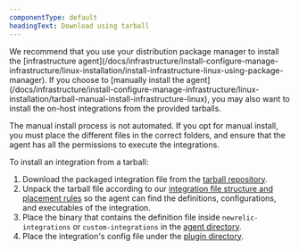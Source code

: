 ```yaml
---
componentType: default
headingText: Download using tarball
---
```


<Callout variant="tip">
  We recommend that you use your distribution package manager to install the [infrastructure agent](/docs/infrastructure/install-configure-manage-infrastructure/linux-installation/install-infrastructure-linux-using-package-manager). If you choose to [manually install the agent](/docs/infrastructure/install-configure-manage-infrastructure/linux-installation/tarball-manual-install-infrastructure-linux), you may also want to install the on-host integrations from the provided tarballs.
</Callout>

The manual install process is not automated. If you opt for manual install, you must place the different files in the correct folders, and ensure that the agent has all the permissions to execute the integrations.

To install an integration from a tarball:

1. Download the packaged integration file from the [tarball repository](https://download.newrelic.com/infrastructure_agent/binaries/linux/amd64/).
2. Unpack the tarball file according to our [integration file structure and placement rules](/docs/integrations/integrations-sdk/getting-started/integration-file-structure-activation) so the agent can find the definitions, configurations, and executables of the integration.
3. Place the binary that contains the definition file inside `newrelic-integrations` or `custom-integrations` in the [agent directory](/docs/infrastructure/install-configure-manage-infrastructure/linux-installation/tarball-manual-install-infrastructure-linux#agent-directory).
4. Place the integration's config file under the [plugin directory](/docs/infrastructure/install-configure-manage-infrastructure/linux-installation/tarball-manual-install-infrastructure-linux#configure-plugin).
